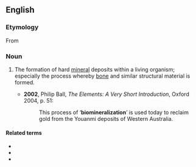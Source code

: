 ==English==
{{wikipedia}}

===Etymology===
From {{prefix|bio|mineralization|lang=en}}

===Noun===
{{en-noun|-}}

# {{label|en|biochemistry}} The formation of hard [[mineral]] deposits within a living organism; especially the process whereby [[bone]] and similar structural material is formed.
#* '''2002''', Philip Ball, ''The Elements: A Very Short Introduction'', Oxford 2004, p. 51:
#*: This process of ‘'''biomineralization'''’ is used today to reclaim gold from the Youanmi deposits of Western Australia.

====Related terms====
* {{l|en|biomineral}}
* {{l|en|biomineralize}}
* {{l|en|biomineralogy}}